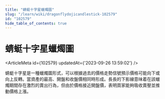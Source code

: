 ```yaml
---
title: "蜻蜓十字星蠟燭圖"
slug: "/learn/wiki/dragonflydojicandlestick-102579"
id: "102579"
hide_table_of_contents: true
---
```



# 蜻蜓十字星蠟燭圖

<ArticleMeta id={102579} updatedAt={'2023-09-26 13:59:02'} />
<div className='border-solid border-b border-t-0 my-4 border-[var(--ifm-color-gray-300)]' />

蜻蜓十字星是一種蠟燭圖形式，可以根據過去的價格走勢信號預示價格可能向下或向上反轉。當資產的最高、開盤和收盤價相同時形成。長長的下影線意味着在該蠟燭期間存在激烈的賣出行為，但由於價格接近開盤價，表明買家能夠吸收賣壓並推動價格上漲。
